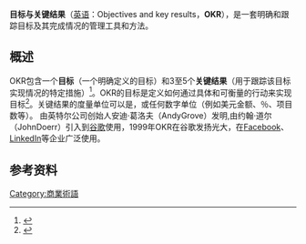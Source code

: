 '''目标与关键结果'''（[[英语|英语]]：Objectives and key results，'''OKR'''），是一套明确和跟踪目标及其完成情况的管理工具和方法。

== 概述 ==
OKR包含一个'''目标'''（一个明确定义的目标）和3至5个'''关键结果'''（用于跟踪该目标实现情况的特定措施）<ref name="wodtke_book">{{Cite book|title=Introduction to OKRs|last=Wodtke|first=Christina|publisher=O’Reilly Media, Inc.|year=2016|isbn=9781491960271}}</ref>。OKR的目标是定义如何通过具体和可衡量的行动来实现目标<ref name="what_is_okr">{{Cite web|title=What is OKR?|url=https://corvisio.com/resources/what-is-okr/|accessdate=2019-02-03|author=Calin|date=2019-02-03|first=Denis|archiveurl=https://web.archive.org/web/20210208202850/https://corvisio.com/what-is-okr/|archivedate=8 February 2021}}</ref>。关键结果的度量单位可以是{{Nowrap|0–100%}}，或任何数字单位（例如美元金额、％、项目数等）。
由英特尔公司创始人安迪·葛洛夫（AndyGrove）发明,由约翰·道尔（JohnDoerr）引入到[[谷歌|谷歌]]使用，1999年OKR在谷歌发扬光大，在[[Facebook|Facebook]]、[[LinkedIn|LinkedIn]]等企业广泛使用。

== 参考资料 ==
<references />

[[Category:商業術語|Category:商業術語]]